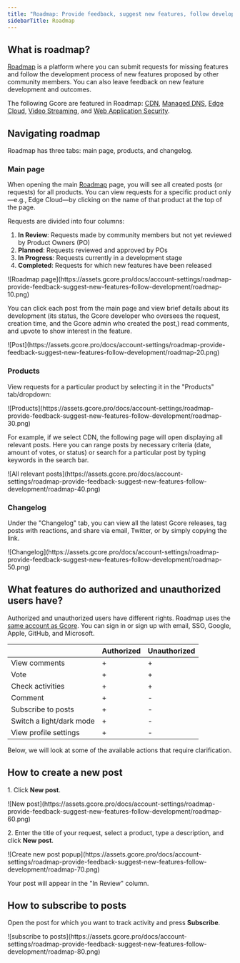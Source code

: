 ---
title: "Roadmap: Provide feedback, suggest new features, follow development"
sidebarTitle: Roadmap
---

## What is roadmap?

[Roadmap](https://roadmap.gcore.com) is a platform where you can submit requests for missing features and follow the development process of new features proposed by other community members. You can also leave feedback on new feature development and outcomes. 

The following Gcore are featured in Roadmap: [CDN](https://roadmap.gcore.com/roadmap/b/cdn), [Managed DNS](https://roadmap.gcore.com/roadmap/b/dns), [Edge Cloud](https://roadmap.gcore.com/roadmap/b/cloud), [Video Streaming](https://roadmap.gcore.com/roadmap/b/streaming), and [Web Application Security](https://roadmap.gcore.com/roadmap/b/web-protection). 

## Navigating roadmap

Roadmap has three tabs: main page, products, and changelog.

### Main page

When opening the main [Roadmap](https://roadmap.gcore.com) page, you will see all created posts (or requests) for all products. You can view requests for a specific product only—e.g., Edge Cloud—by clicking on the name of that product at the top of the page. 

Requests are divided into four columns:

  1. **In Review**: Requests made by community members but not yet reviewed by Product Owners (PO)
  2. **Planned**: Requests reviewed and approved by POs
  3. **In Progress**: Requests currently in a development stage
  4. **Completed**: Requests for which new features have been released


<Frame>![Roadmap page](https://assets.gcore.pro/docs/account-settings/roadmap-provide-feedback-suggest-new-features-follow-development/roadmap-10.png)</Frame>



You can click each post from the main page and view brief details about its development (its status, the Gcore developer who oversees the request, creation time, and the Gcore admin who created the post,) read comments, and upvote to show interest in the feature. 


<Frame>![Post](https://assets.gcore.pro/docs/account-settings/roadmap-provide-feedback-suggest-new-features-follow-development/roadmap-20.png)</Frame>



### Products

View requests for a particular product by selecting it in the "Products" tab/dropdown:


<Frame>![Products](https://assets.gcore.pro/docs/account-settings/roadmap-provide-feedback-suggest-new-features-follow-development/roadmap-30.png)</Frame>



For example, if we select CDN, the following page will open displaying all relevant posts. Here you can range posts by necessary criteria (date, amount of votes, or status) or search for a particular post by typing keywords in the search bar.


<Frame>![All relevant posts](https://assets.gcore.pro/docs/account-settings/roadmap-provide-feedback-suggest-new-features-follow-development/roadmap-40.png)</Frame>



### Changelog

Under the "Changelog" tab, you can view all the latest Gcore releases, tag posts with reactions, and share via email, Twitter, or by simply copying the link.


<Frame>![Changelog](https://assets.gcore.pro/docs/account-settings/roadmap-provide-feedback-suggest-new-features-follow-development/roadmap-50.png)</Frame>



## What features do authorized and unauthorized users have?

Authorized and unauthorized users have different rights. Roadmap uses the [same account as Gcore](/account-settings/create-account/create-an-account-for-an-individual-or-legal-entity). You can sign in or sign up with email, SSO, Google, Apple, GitHub, and Microsoft.

| | **Authorized** | **Unauthorized**  |
|---|---|---|
| View comments | + | +  |
| Vote | + | +  |
| Check activities | + | +  |
| Comment | + | -  |
| Subscribe to posts | + | -  |
| Switch a light/dark mode | + | -  |
| View profile settings | + | -  |
  
Below, we will look at some of the available actions that require clarification.

## How to create a new post

1\. Click **New post**.


<Frame>![New post](https://assets.gcore.pro/docs/account-settings/roadmap-provide-feedback-suggest-new-features-follow-development/roadmap-60.png)</Frame>



2\. Enter the title of your request, select a product, type a description, and click **New post**.


<Frame>![Create new post popup](https://assets.gcore.pro/docs/account-settings/roadmap-provide-feedback-suggest-new-features-follow-development/roadmap-70.png)</Frame>



Your post will appear in the "In Review" column.

## How to subscribe to posts

Open the post for which you want to track activity and press **Subscribe**.


<Frame>![subscribe to posts](https://assets.gcore.pro/docs/account-settings/roadmap-provide-feedback-suggest-new-features-follow-development/roadmap-80.png)</Frame>